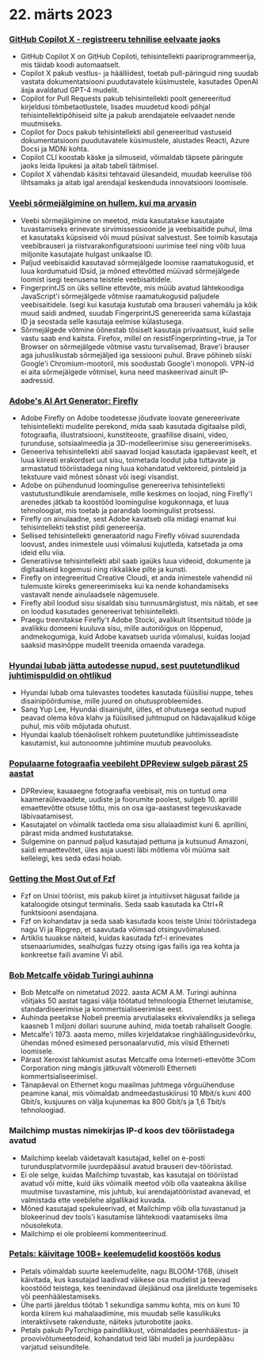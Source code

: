 

<CallToAction />

<Steps>

# 22. märts 2023

### [GitHub Copilot X - registreeru tehnilise eelvaate jaoks](https://github.blog/2023-03-22-github-copilot-x-the-ai-powered-developer-experience/?ref=hackernewsgpt.com)

- GitHub Copilot X on GitHub Copiloti, tehisintellekti paariprogrammeerija, mis täidab koodi automaatselt.
- Copilot X pakub vestlus- ja häälliidest, toetab pull-päringuid ning suudab vastata dokumentatsiooni puudutavatele küsimustele, kasutades OpenAI äsja avaldatud GPT-4 mudelit.
- Copilot for Pull Requests pakub tehisintellekti poolt genereeritud kirjeldusi tõmbetaotlustele, lisades muudetud koodi põhjal tehisintellektipõhiseid silte ja pakub arendajatele eelvaadet nende muutmiseks.
- Copilot for Docs pakub tehisintellekti abil genereeritud vastuseid dokumentatsiooni puudutavatele küsimustele, alustades Reacti, Azure Docsi ja MDNi kohta.
- Copilot CLI koostab käske ja silmuseid, võimaldab täpsete päringute jaoks leida lipukesi ja aitab tabeli täitmisel.
- Copilot X vähendab käsitsi tehtavaid ülesandeid, muudab keerulise töö lihtsamaks ja aitab igal arendajal keskenduda innovatsiooni loomisele.

### [Veebi sõrmejälgimine on hullem, kui ma arvasin](https://www.bitestring.com/posts/2023-03-19-web-fingerprinting-is-worse-than-I-thought.html?ref=hackernewsgpt.com)

- Veebi sõrmejälgimine on meetod, mida kasutatakse kasutajate tuvastamiseks erinevate sirvimissessioonide ja veebisaitide puhul, ilma et kasutataks küpsiseid või muud püsivat salvestust. See toimib kasutaja veebibrauseri ja riistvarakonfiguratsiooni uurimise teel ning võib luua miljonite kasutajate hulgast unikaalse ID.
- Paljud veebisaidid kasutavad sõrmejälgede loomise raamatukogusid, et luua kordumatuid IDsid, ja mõned ettevõtted müüvad sõrmejälgede loomist isegi teenusena teistele veebisaitidele.
- FingerprintJS on üks selline ettevõte, mis müüb avatud lähtekoodiga JavaScript'i sõrmejälgede võtmise raamatukogusid paljudele veebisaitidele. Isegi kui kasutaja kustutab oma brauseri vahemälu ja kõik muud saidi andmed, suudab FingerprintJS genereerida sama külastaja ID ja seostada selle kasutaja eelmise külastusega.
- Sõrmejälgede võtmine õõnestab tõsiselt kasutaja privaatsust, kuid selle vastu saab end kaitsta. Firefox, millel on resistFingerprinting=true, ja Tor Browser on sõrmejälgede võtmise vastu turvalisemad, Brave'i brauser aga juhuslikustab sõrmejäljed iga sessiooni puhul. Brave põhineb siiski Google'i Chromium-mootoril, mis soodustab Google'i monopoli. VPN-id ei aita sõrmejälgede võtmisel, kuna need maskeerivad ainult IP-aadressid.

### [Adobe's AI Art Generator: Firefly](https://www.adobe.com/sensei/generative-ai/firefly.html?ref=hackernewsgpt.com)

- Adobe Firefly on Adobe toodetesse jõudvate loovate genereerivate tehisintellekti mudelite perekond, mida saab kasutada digitaalse pildi, fotograafia, illustratsiooni, kunstiteoste, graafilise disaini, video, turunduse, sotsiaalmeedia ja 3D-modelleerimise sisu genereerimiseks.
- Geneeriva tehisintellekti abil saavad loojad kasutada igapäevast keelt, et luua kiiresti erakordset uut sisu, toimetada loodut juba tuttavate ja armastatud tööriistadega ning luua kohandatud vektoreid, pintsleid ja tekstuure vaid mõnest sõnast või isegi visandist.
- Adobe on pühendunud loomingulise genereeriva tehisintellekti vastutustundlikule arendamisele, mille keskmes on loojad, ning Firefly'i arenedes jätkab ta koostööd loomingulise kogukonnaga, et luua tehnoloogiat, mis toetab ja parandab loomingulist protsessi.
- Firefly on ainulaadne, sest Adobe kavatseb olla midagi enamat kui tehisintellekti tekstist pildi genereerija.
- Sellised tehisintellekti generaatorid nagu Firefly võivad suurendada loovust, andes inimestele uusi võimalusi kujutleda, katsetada ja oma ideid ellu viia.
- Generatiivse tehisintellekti abil saab igaüks luua videoid, dokumente ja digitaalseid kogemusi ning rikkalikke pilte ja kunsti.
- Firefly on integreeritud Creative Cloudi, et anda inimestele vahendid nii tulemuste kiireks genereerimiseks kui ka nende kohandamiseks vastavalt nende ainulaadsele nägemusele.
- Firefly abil loodud sisu sisaldab sisu tunnusmärgistust, mis näitab, et see on loodud kasutades genereerivat tehisintellekti.
- Praegu treenitakse Firefly't Adobe Stocki, avalikult litsentsitud tööde ja avalikku domeeni kuuluva sisu, mille autoriõigus on lõppenud, andmekogumiga, kuid Adobe kavatseb uurida võimalusi, kuidas loojad saaksid masinõppe mudelit treenida omaenda varadega.

### [Hyundai lubab jätta autodesse nupud, sest puutetundlikud juhtimispuldid on ohtlikud](https://www.thedrive.com/news/hyundai-promises-to-keep-buttons-in-cars-because-touchscreen-controls-are-dangerous?ref=hackernewsgpt.com)

- Hyundai lubab oma tulevastes toodetes kasutada füüsilisi nuppe, tehes disainipöördumise, mille juured on ohutusprobleemides.
- Sang Yup Lee, Hyundai disainijuht, ütles, et ohutusega seotud nupud peavad olema kõva klahv ja füüsilised juhtnupud on hädavajalikud kõige puhul, mis võib mõjutada ohutust.
- Hyundai kaalub tõenäoliselt rohkem puutetundlike juhtimisseadiste kasutamist, kui autonoomne juhtimine muutub peavooluks.

### [Populaarne fotograafia veebileht DPReview sulgeb pärast 25 aastat](https://www.dpreview.com/news/5901145460/dpreview-com-to-close?ref=hackernewsgpt.com)

- DPReview, kauaaegne fotograafia veebisait, mis on tuntud oma kaameraülevaadete, uudiste ja foorumite poolest, sulgeb 10. aprillil emaettevõtte otsuse tõttu, mis on osa iga-aastasest tegevuskavade läbivaatamisest.
- Kasutajatel on võimalik taotleda oma sisu allalaadimist kuni 6. aprillini, pärast mida andmed kustutatakse.
- Sulgemine on pannud paljud kasutajad pettuma ja kutsunud Amazoni, saidi emaettevõtet, üles asja uuesti läbi mõtlema või müüma sait kellelegi, kes seda edasi hoiab.

### [Getting the Most Out of Fzf](https://andrew-quinn.me/fzf/?ref=hackernewsgpt.com)

- Fzf on Unixi tööriist, mis pakub kiiret ja intuitiivset hägusat failide ja kataloogide otsingut terminalis. Seda saab kasutada ka Ctrl+R funktsiooni asendajana.
- Fzf on kohandatav ja seda saab kasutada koos teiste Unixi tööriistadega nagu Vi ja Ripgrep, et saavutada võimsad otsinguvõimalused.
- Artiklis tuuakse näiteid, kuidas kasutada fzf-i erinevates stsenaariumides, sealhulgas fuzzy otsing igas failis iga rea kohta ja konkreetse faili avamine Vi abil.

### [Bob Metcalfe võidab Turingi auhinna](https://amturing.acm.org/?2023=&ref=hackernewsgpt.com)

- Bob Metcalfe on nimetatud 2022. aasta ACM A.M. Turingi auhinna võitjaks 50 aastat tagasi välja töötatud tehnoloogia Ethernet leiutamise, standardiseerimise ja kommertsialiseerimise eest.
- Auhinda peetakse Nobeli preemia arvutialaseks ekvivalendiks ja sellega kaasneb 1 miljoni dollari suurune auhind, mida toetab rahaliselt Google.
- Metcalfe'i 1973. aasta memo, milles kirjeldatakse ringhäälingusidevõrku, ühendas mõned esimesed personaalarvutid, mis viisid Etherneti loomisele.
- Pärast Xeroxist lahkumist asutas Metcalfe oma Interneti-ettevõtte 3Com Corporation ning mängis jätkuvalt võtmerolli Etherneti kommertsialiseerimisel.
- Tänapäeval on Ethernet kogu maailmas juhtmega võrguühenduse peamine kanal, mis võimaldab andmeedastuskiirusi 10 Mbit/s kuni 400 Gbit/s, kusjuures on välja kujunemas ka 800 Gbit/s ja 1,6 Tbit/s tehnoloogiad.

### Mailchimp mustas nimekirjas IP-d koos dev tööriistadega avatud

- Mailchimp keelab väidetavalt kasutajad, kellel on e-posti turundusplatvormile juurdepääsul avatud brauseri dev-tööriistad.
- Ei ole selge, kuidas Mailchimp tuvastab, kas kasutajal on tööriistad avatud või mitte, kuid üks võimalik meetod võib olla vaateakna äkilise muutmise tuvastamine, mis juhtub, kui arendajatööriistad avanevad, et valmistada ette veebilehe algallikaid kuvada.
- Mõned kasutajad spekuleerivad, et Mailchimp võib olla tuvastanud ja blokeerinud dev tools'i kasutamise lähtekoodi vaatamiseks ilma nõusolekuta.
- Mailchimp ei ole probleemi kommenteerinud.

### [Petals: käivitage 100B+ keelemudelid koostöös kodus](https://petals.ml/?ref=hackernewsgpt.com)

- Petals võimaldab suurte keelemudelite, nagu BLOOM-176B, ühiselt käivitada, kus kasutajad laadivad väikese osa mudelist ja teevad koostööd teistega, kes teenindavad ülejäänud osa järelduste tegemiseks või peenhäälestamiseks.
- Ühe partii järeldus töötab 1 sekundiga sammu kohta, mis on kuni 10 korda kiirem kui mahalaadimine, mis muudab selle kasulikuks interaktiivsete rakenduste, näiteks juturobotite jaoks.
- Petals pakub PyTorchiga paindlikkust, võimaldades peenhäälestus- ja proovivõtumeetodeid, kohandatud teid läbi mudeli ja juurdepääsu varjatud seisunditele.

</Steps>
